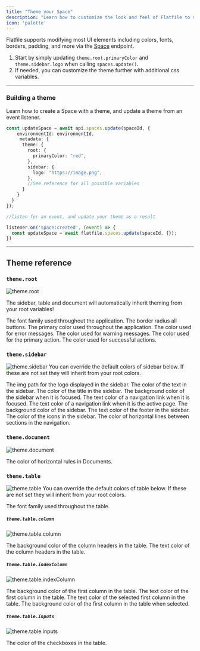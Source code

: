 ```yaml
---
title: "Theme your Space"
description: "Learn how to customize the look and feel of Flatfile to match your brand."
icon: 'palette'
---
```


Flatfile supports modifying most UI elements including colors, fonts, borders, padding, and
more via the <Tooltip tip="A micro-application...">[Space](../concepts/spaces)</Tooltip> endpoint.

1. Start by simply updating `theme.root.primaryColor` and `theme.sidebar.logo` when calling `spaces.update()`.
2. If needed, you can customize the theme further with additional css variables.

---

### Building a theme

Learn how to create a Space with a theme, and update a theme from an event listener.

<CodeGroup>

```ts api.js
const updateSpace = await api.spaces.update(spaceId, {
    environmentId: environmentId,
     metadata: {
      theme: {
        root: {
          primaryColor: "red",
        },
        sidebar: {
          logo: "https://image.png",
        },
        //See reference for all possible variables
      }
    }
  }
});
```

```ts listener.js
//listen for an event, and update your theme as a result

listener.on('space:created', (event) => {
  const updateSpace = await flatfile.spaces.update(spaceId, {});
})
```
</CodeGroup>

---

## Theme reference

### `theme.root`
![theme.root](../images/customize/theme_root.png)

<Tip>
The sidebar, table and document will automatically inherit theming from your root variables! 
</Tip>

<ParamField path="fontFamily" type="string">The font family used throughout the application.</ParamField>
<ParamField path="buttonBorderRadius" type="string">The border radius all buttons.</ParamField>
<ParamField path="primaryColor" type="string">The primary color used throughout the application.</ParamField>
<ParamField path="dangerColor" type="string">The color used for error messages.</ParamField>
<ParamField path="warningColor" type="string">The color used for warning messages.</ParamField>
<ParamField path="actionColor" type="string">The color used for the primary action.</ParamField>
<ParamField path="successColor" type="string">The color used for successful actions.</ParamField>

### `theme.sidebar`
![theme.sidebar](../images/customize/theme_sidebar.png)
<Info>
  You can override the default colors of sidebar below. If these are not set they will inherit from your root colors.
</Info>

<ParamField path="logo" type="string">The img path for the logo displayed in the sidebar.</ParamField>
<ParamField path="textColor" type="string">The color of the text in the sidebar.</ParamField>
<ParamField path="titleColor" type="string">The color of the title in the sidebar.</ParamField>
<ParamField path="focusBgColor" type="string">The background color of the sidebar when it is focused.</ParamField>
<ParamField path="focusTextColor" type="string">The text color of a navigation link when it is focused.</ParamField>
<ParamField path="activeTextColor" type="string">The text color of a navigation link when it is the active page.</ParamField>
<ParamField path="backgroundColor" type="string">The background color of the sidebar.</ParamField>
<ParamField path="footerTextColor" type="string">The text color of the footer in the sidebar.</ParamField>
<ParamField path="textUltralightColor" type="string">The color of the icons in the sidebar.</ParamField>
<ParamField path="borderColor" type="string">The color of horizontal lines between sections in the navigation.</ParamField>

### `theme.document`
![theme.document](../images/customize/theme_document.png)

<ParamField path="borderColor" type="string">The color of horizontal rules in Documents.</ParamField>

### `theme.table`
![theme.table](../images/customize/theme_table.png)
<Info>
  You can override the default colors of table below. If these are not set they will inherit from your root colors.
</Info>

<ParamField path="fontFamily" type="string">The font family used throughout the table.</ParamField>

##### `theme.table.column`
![theme.table.column](../images/customize/theme_table_column.png)

<ParamField path="column.header.backgroundColor" type="string">The background color of the column headers in the table.</ParamField>
<ParamField path="column.header.color" type="string">The text color of the column headers in the table.</ParamField>

##### `theme.table.indexColumn`
![theme.table.indexColumn](../images/customize/theme_table_indexColumn.png)

<ParamField path="indexColumn.backgroundColor" type="string">The background color of the first column in the table.</ParamField>
<ParamField path="indexColumn.color" type="string">The text color of the first column in the table.</ParamField>
<ParamField path="indexColumn.selected.color" type="string">The text color of the selected first column in the table.</ParamField>
<ParamField path="indexColumn.selected.backgroundColor" type="string">The background color of the first column in the table when selected.</ParamField>

##### `theme.table.inputs`
![theme.table.inputs](../images/customize/theme_table_inputs.png)

<ParamField path="inputs.checkbox.color" type="string">The color of the checkboxes in the table.</ParamField>





